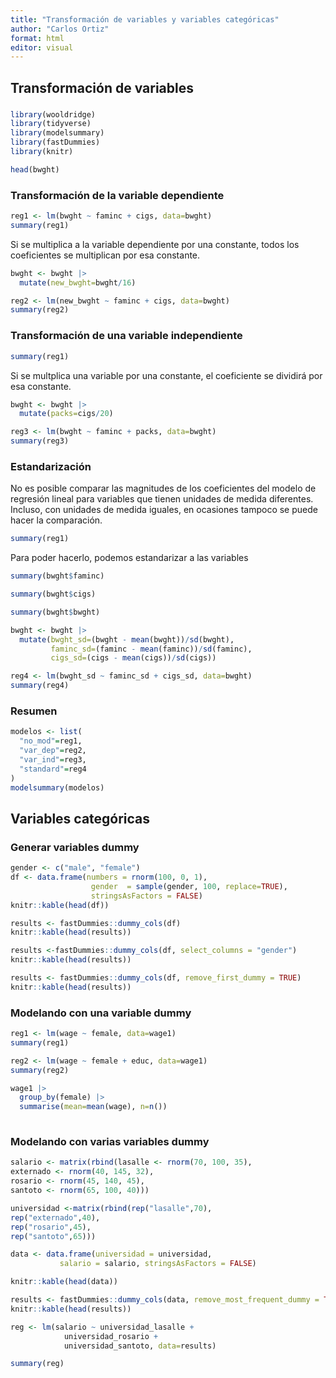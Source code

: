 ```yaml
---
title: "Transformación de variables y variables categóricas"
author: "Carlos Ortiz"
format: html
editor: visual
---
```


## Transformación de variables

### 

```r
library(wooldridge)
library(tidyverse)
library(modelsummary)
library(fastDummies)
library(knitr)
```

```r
head(bwght)
```

### Transformación de la variable dependiente

```r
reg1 <- lm(bwght ~ faminc + cigs, data=bwght)
summary(reg1)
```

Si se multiplica a la variable dependiente por una constante, todos los coeficientes se multiplican por esa constante.

```r
bwght <- bwght |>
  mutate(new_bwght=bwght/16)

reg2 <- lm(new_bwght ~ faminc + cigs, data=bwght)
summary(reg2)
```

### Transformación de una variable independiente

```r
summary(reg1)
```

Si se multplica una variable por una constante, el coeficiente se dividirá por esa constante.

```r
bwght <- bwght |>
  mutate(packs=cigs/20)

reg3 <- lm(bwght ~ faminc + packs, data=bwght)
summary(reg3)
```

### Estandarización

No es posible comparar las magnitudes de los coeficientes del modelo de regresión lineal para variables que tienen unidades de medida diferentes. Incluso, con unidades de medida iguales, en ocasiones tampoco se puede hacer la comparación.

```r
summary(reg1)
```

Para poder hacerlo, podemos estandarizar a las variables

```r
summary(bwght$faminc)
```

```r
summary(bwght$cigs)
```

```r
summary(bwght$bwght)
```

```r
bwght <- bwght |>
  mutate(bwght_sd=(bwght - mean(bwght))/sd(bwght),
         faminc_sd=(faminc - mean(faminc))/sd(faminc),
         cigs_sd=(cigs - mean(cigs))/sd(cigs))

reg4 <- lm(bwght_sd ~ faminc_sd + cigs_sd, data=bwght)
summary(reg4)
```

### Resumen

```r
modelos <- list(
  "no_mod"=reg1,
  "var_dep"=reg2,
  "var_ind"=reg3,
  "standard"=reg4
)
modelsummary(modelos)
```

## Variables categóricas

### Generar variables dummy

```r
gender <- c("male", "female")
df <- data.frame(numbers = rnorm(100, 0, 1),
                  gender  = sample(gender, 100, replace=TRUE),
                  stringsAsFactors = FALSE)
knitr::kable(head(df))
```

```r
results <- fastDummies::dummy_cols(df)
knitr::kable(head(results))
```

```r
results <-fastDummies::dummy_cols(df, select_columns = "gender")
knitr::kable(head(results))
```

```r
results <- fastDummies::dummy_cols(df, remove_first_dummy = TRUE)
knitr::kable(head(results))
```

### Modelando con una variable dummy

```r
reg1 <- lm(wage ~ female, data=wage1)
summary(reg1)
```

```r
reg2 <- lm(wage ~ female + educ, data=wage1)
summary(reg2)
```

```r
wage1 |>
  group_by(female) |>
  summarise(mean=mean(wage), n=n())
  
```

### Modelando con varias variables dummy

```r

salario <- matrix(rbind(lasalle <- rnorm(70, 100, 35),
externado <- rnorm(40, 145, 32),
rosario <- rnorm(45, 140, 45),
santoto <- rnorm(65, 100, 40)))

universidad <-matrix(rbind(rep("lasalle",70),
rep("externado",40),
rep("rosario",45),
rep("santoto",65)))

data <- data.frame(universidad = universidad,
           salario = salario, stringsAsFactors = FALSE)

knitr::kable(head(data))


```

```r
results <- fastDummies::dummy_cols(data, remove_most_frequent_dummy = TRUE)
knitr::kable(head(results))
```

```r
reg <- lm(salario ~ universidad_lasalle +
            universidad_rosario + 
            universidad_santoto, data=results)

summary(reg)
```
